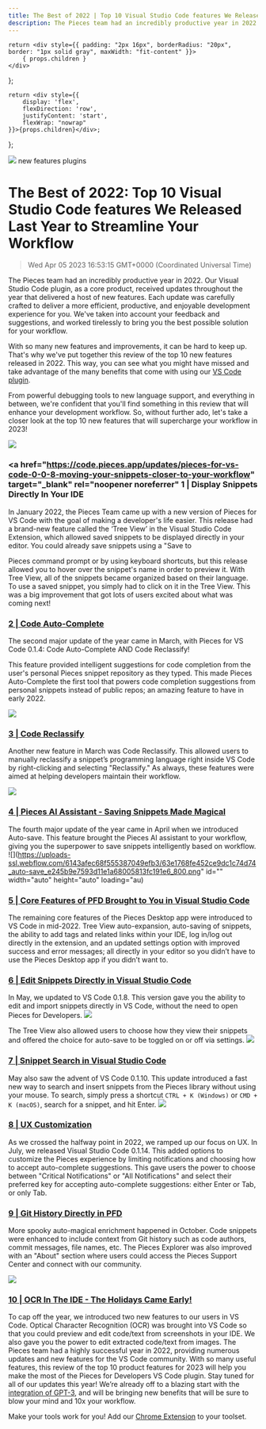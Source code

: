 ```yaml
---
title: The Best of 2022 | Top 10 Visual Studio Code features We Released Last Year to Streamline Your Workflow
description: The Pieces team had an incredibly productive year in 2022. Our Visual Studio Code plugin, as a core product, received updates throughout the year that delivered a host of new features. Each update was carefully crafted to deliver a more efficient, productive, and enjoyable development experience for you. We've taken into account your feedback and suggestions, and worked tirelessly to bring you the best possible solution for your workflow.
---
```


    return <div style={{ padding: "2px 16px", borderRadius: "20px", border: "1px solid gray", maxWidth: "fit-content" }}>
        { props.children }
    </div>
};

    return <div style={{
        display: 'flex',
        flexDirection: 'row',
        justifyContent: 'start',
        flexWrap: "nowrap"
    }}>{props.children}</div>;
};

<link rel="canonical" href="https://code.pieces.app/blog/best-2022-visual-studio-code-releases-streamline-workflow" />

![](https://uploads-ssl.webflow.com/6143afec68f555387049efb3/63e1768ee452ced227c74d08_vscodetop10_34b660788097decb467dd0b09695e2af_2000.jpeg)
<GridFlexRow><Tag>new features</Tag> <Tag>plugins</Tag></GridFlexRow>

# The Best of 2022: Top 10 Visual Studio Code features We Released Last Year to Streamline Your Workflow
> Wed Apr 05 2023 16:53:15 GMT+0000 (Coordinated Universal Time)

The Pieces team had an incredibly productive year in 2022. Our Visual Studio Code plugin, as a core product, received updates throughout the year that delivered a host of new features. Each update was carefully crafted to deliver a more efficient, productive, and enjoyable development experience for you. We've taken into account your feedback and suggestions, and worked tirelessly to bring you the best possible solution for your workflow.

With so many new features and improvements, it can be hard to keep up. That's why we've put together this review of the top 10 new features released in 2022. This way, you can see what you might have missed and take advantage of the many benefits that come with using our <a href="https://marketplace.visualstudio.com/items?itemName=MeshIntelligentTechnologiesInc.pieces-vscode" target="_blank" rel="noopener noreferrer"> VS Code plugin</a>.

From powerful debugging tools to new language support, and everything in between, we're confident that you'll find something in this review that will enhance your development workflow. So, without further ado, let's take a closer look at the top 10 new features that will supercharge your workflow in 2023!

![](https://uploads-ssl.webflow.com/6143afec68f555387049efb3/63e1768fe452ce36c1c74e90_PVSCode_ac4f36f7273c2f68081b211a731d5e8e_800.png)

### <a href="https://code.pieces.app/updates/pieces-for-vs-code-0-0-8-moving-your-snippets-closer-to-your-workflow" target="_blank" rel="noopener noreferrer" 1 | Display Snippets Directly In Your IDE</a>

In January 2022, the Pieces Team came up with a new version of Pieces for VS Code with the goal of making a developer's life easier. This release had a brand-new feature called the ‘Tree View’ in the Visual Studio Code Extension, which allowed saved snippets to be displayed directly in your editor. You could already save snippets using a "Save to

Pieces command prompt or by using keyboard shortcuts, but this release allowed you to hover over the snippet's name in order to preview it. With Tree View, all of the snippets became organized based on their language. To use a saved snippet, you simply had to click on it in the Tree View. This was a big improvement that got lots of users excited about what was coming next!

### <a href="https://code.pieces.app/updates/pieces-for-vs-code-0-1-4-code-auto-complete-is-live" target="_blank" rel="noopener noreferrer"> 2 | Code Auto-Complete</a>

The second major update of the year came in March, with Pieces for VS Code 0.1.4: Code Auto-Complete AND Code Reclassify!

This feature provided intelligent suggestions for code completion from the user's personal Pieces snippet repository as they typed. This made Pieces Auto-Complete the first tool that powers code completion suggestions from personal snippets instead of public repos; an amazing feature to have in early 2022.

![](https://uploads-ssl.webflow.com/6143afec68f555387049efb3/63e1768fe452ce6f45c74dbf_codeautocomplete_d3dc8c2b7683bbda09c1a495e66c9ec7.gif)

### <a href="https://code.pieces.app/updates/pieces-for-vs-code-0-1-4-code-auto-complete-is-live"> 3 | Code Reclassify</a>
Another new feature in March was Code Reclassify. This allowed users to manually reclassify a snippet’s programming language right inside VS Code by right-clicking and selecting "Reclassify." As always, these features were aimed at helping developers maintain their workflow.

![](https://uploads-ssl.webflow.com/6143afec68f555387049efb3/630d700ebe2f59567f7deb16_2i5pqablqntd7dgpc2c7xeci2fo7_c1d86dc6ee7a2787054ba044ca44b2e3.gif)

### <a href="https://code.pieces.app/updates/auto-save-lands-in-pieces-for-vs-code" > 4 | Pieces AI Assistant - Saving Snippets Made Magical</a>
The fourth major update of the year came in April when we introduced Auto-save. This feature brought the Pieces AI assistant to your workflow, giving you the superpower to save snippets intelligently based on workflow.
![](https://uploads-ssl.webflow.com/6143afec68f555387049efb3/63e1768fe452ce9dc1c74d74_auto-save_e245b9e7593d11e1a68005813fc191e6_800.png" id="" width="auto" height="auto" loading="au)

### <a href="https://code.pieces.app/updates/auto-save-lands-in-pieces-for-vs-code"> 5 | Core Features of PFD Brought to You in Visual Studio Code</a>
The remaining core features of the Pieces Desktop app were introduced to VS Code in mid-2022. Tree View auto-expansion, auto-saving of snippets, the ability to add tags and related links within your IDE, log in/log out directly in the extension, and an updated settings option with improved success and error messages; all directly in your editor so you didn’t have to use the Pieces Desktop app if you didn’t want to.

### <a href="https://code.pieces.app/updates/vs-code-0-1-8-snippet-editing-and-snippet-imports-in-vs-code"> 6 | Edit Snippets Directly in Visual Studio Code</a>

In May, we updated to VS Code 0.1.8. This version gave you the ability to edit and import snippets directly in VS Code, without the need to open Pieces for Developers. 
![](https://uploads-ssl.webflow.com/6143afec68f555387049efb3/63e1768ee452cea0eec74d63_importsnippet_6dd185b1e9eaaba4278ccc67ec8d9bf0_800.png)

The Tree View also allowed users to choose how they view their snippets and offered the choice for auto-save to be toggled on or off via settings.
![](https://uploads-ssl.webflow.com/6143afec68f555387049efb3/63e1768fe452cede3ac74d75_viewsnippets_78bf31a6278315dc144e19adc603d38b_800.png)

### <a href="https://code.pieces.app/updates/vs-code-0-1-10-lightning-fast-snippet-search"> 7 | Snippet Search in Visual Studio Code</a>
May also saw the advent of VS Code 0.1.10. This update introduced a fast new way to search and insert snippets from the Pieces library without using your mouse. To search, simply press a shortcut ```CTRL + K (Windows)``` or  ```CMD + K (macOS)```, search for a snippet, and hit Enter.
![](https://uploads-ssl.webflow.com/6143afec68f555387049efb3/630d7f1f89e17010e699cec8_41eho6y8p7ne5a4m80aj31j1jcac_bec20a5495d336dd5a10349aeec75fc0.gif)

### <a href="https://code.pieces.app/updates/vs-code-0-1-14-configure-your-settings"> 8 | UX Customization</a>
As we crossed the halfway point in 2022, we ramped up our focus on UX. In July, we released Visual Studio Code 0.1.14. This added options to customize the Pieces experience by limiting notifications and choosing how to accept auto-complete suggestions. This gave users the power to choose between "Critical Notifications" or "All Notifications" and select their preferred key for accepting auto-complete suggestions: either Enter or Tab, or only Tab.

### <a href="https://code.pieces.app/updates/pieces-for-vs-code-0117-gitmore-context"> 9 | Git History Directly in PFD</a>
More spooky auto-magical enrichment happened in October. Code snippets were enhanced to include context from Git history such as code authors, commit messages, file names, etc. The Pieces Explorer was also improved with an "About" section where users could access the Pieces Support Center and connect with our community.

![](https://uploads-ssl.webflow.com/6143afec68f555387049efb3/63e1768fe452ce96f3c74d82_6356b11f01ef3f3a2ffb218f_ScreenShot2022-10-24at8_32_36AM_800_19dbb09e0b26f470244b5c857f6f5302_800.png)

### <a href="https://code.pieces.app/updates/pieces-for-vs-code-0120-ocr-just-got-an-upgrade-preview-edit-code-from-screenshots-in-vs"> 10 | OCR In The IDE - The Holidays Came Early!</a>
To cap off the year, we introduced two new features to our users in VS Code. Optical Character Recognition (OCR) was brought into VS Code so that you could preview and edit code/text from screenshots in your IDE. We also gave you the power to edit extracted code/text from images.
The Pieces team had a highly successful year in 2022, providing numerous updates and new features for the VS Code community. With so many useful features, this review of the top 10 product features for 2023 will help you make the most of the Pieces for Developers VS Code plugin. Stay tuned for all of our updates this year! We’re already off to a blazing start with the <a href="https://code.pieces.app/updates/pieces-for-developers-desktop-app-1103-and-pieces-os-320-10x-enrichment-with-gpt-3-workflow-reference-events-and-a-4x-performance-boost" target="_blank" rel="noopener noreferrer"> integration of GPT-3</a>, and will be bringing new benefits that will be sure to blow your mind and 10x your workflow.

Make your tools work for you! Add our <a href="https://chrome.google.com/webstore/detail/pieces-save-code-snippets/igbgibhbfonhmjlechmeefimncpekepm"> Chrome Extension</a> to your toolset.
